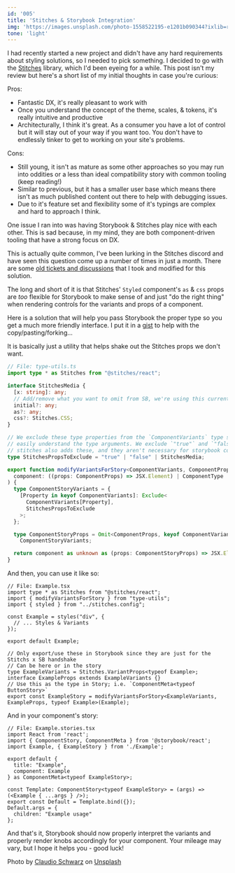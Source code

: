 ```yaml
---
id: '005'
title: 'Stitches & Storybook Integration'
img: 'https://images.unsplash.com/photo-1558522195-e1201b090344?ixlib=rb-1.2.1&ixid=MnwxMjA3fDB8MHxwaG90by1wYWdlfHx8fGVufDB8fHx8&auto=format&fit=crop&w=2970&q=80'
tone: 'light'
---
```


I had recently started a new project and didn't have any hard requirements about styling solutions, so I needed to pick something. I decided to go with the [Stitches](https://stitches.dev/) library, which I'd been eyeing for a while. This post isn't my review but here's a short list of my initial thoughts in case you're curious:

Pros:
- Fantastic DX, it's really pleasant to work with
- Once you understand the concept of the theme, scales, & tokens, it's really intuitive and productive
- Architecturally, I think it's great. As a consumer you have a lot of control but it will stay out of your way if you want too. You don't have to endlessly tinker to get to working on your site's problems.

Cons:
- Still young, it isn't as mature as some other approaches so you may run into oddities or a less than ideal compatibility story with common tooling (keep reading!)
- Similar to previous, but it has a smaller user base which means there isn't as much published content out there to help with debugging issues. 
- Due to it's feature set and flexibility some of it's typings are complex and hard to approach I think.


One issue I ran into was having Storybook & Stitches play nice with each other. This is sad because, in my mind, they are both component-driven tooling that have a strong focus on DX.

This is actually quite common, I've been lurking in the Stitches discord and have seen this question come up a number of times in just a month. There are some [old tickets and discussions](https://github.com/modulz/stitches/discussions/213) that I took and modified for this solution. 

The long and short of it is that Stitches' `Styled` component's `as` & `css` props are _too_ flexible for Storybook to make sense of and just "do the right thing" when rendering controls for the variants and props of a component.

Here is a solution that will help you pass Storybook the proper type so you get a much more friendly interface. I put it in a [gist](https://gist.github.com/matthewsimo/dbcaa136ea9972dba5e5e6c8ae5f2c20) to help with the copy/pasting/forking...

It is basically just a utility that helps shake out the Stitches props we don't want.

```ts filename="type-utils.ts" 
// File: type-utils.ts
import type * as Stitches from "@stitches/react";

interface StitchesMedia {
  [x: string]: any;
  // Add/remove what you want to omit from SB, we're using this currently
  initial?: any;
  as?: any;
  css?: Stitches.CSS;
}

// We exclude these type properties from the `ComponentVariants` type so that storybook can more
// easily understand the type arguments. We exclude `"true"` and `"false"` strings as well since
// stitches also adds these, and they aren't necessary for storybook controls.
type StitchesPropsToExclude = "true" | "false" | StitchesMedia;

export function modifyVariantsForStory<ComponentVariants, ComponentProps, ComponentType>(
  component: ((props: ComponentProps) => JSX.Element) | ComponentType
) {
  type ComponentStoryVariants = {
    [Property in keyof ComponentVariants]: Exclude<
      ComponentVariants[Property],
      StitchesPropsToExclude
    >;
  };

  type ComponentStoryProps = Omit<ComponentProps, keyof ComponentVariants> &
    ComponentStoryVariants;

  return component as unknown as (props: ComponentStoryProps) => JSX.Element;
}
```


And then, you can use it like so:

```tsx filename="Example.tsx"
// File: Example.tsx
import type * as Stitches from "@stitches/react";
import { modifyVariantsForStory } from "type-utils";
import { styled } from "../stitches.config";

const Example = styles("div", {
  // ... Styles & Variants
});

export default Example;

// Only export/use these in Storybook since they are just for the Stitchs x SB handshake
// Can be here or in the story
type ExampleVariants = Stitches.VariantProps<typeof Example>;
interface ExampleProps extends ExampleVariants {}
// Use this as the type in Story; i.e. `ComponentMeta<typeof ButtonStory>`
export const ExampleStory = modifyVariantsForStory<ExampleVariants, ExampleProps, typeof Example>(Example);
```

And in your component's story:

```tsx filename="Example.stories.tsx"
// File: Example.stories.tsx
import React from 'react';
import { ComponentStory, ComponentMeta } from '@storybook/react';
import Example, { ExampleStory } from './Example';

export default {
  title: "Example",
  component: Example
} as ComponentMeta<typeof ExampleStory>;

const Template: ComponentStory<typeof ExampleStory> = (args) => (<Example { ...args } />);
export const Default = Template.bind({});
Default.args = {
  children: "Example usage"
};
```

And that's it, Storybook should now properly interpret the variants and properly render knobs accordingly for your component. Your mileage may vary, but I hope it helps you - good luck!


<ImageAttribution>Photo by <a href="https://unsplash.com/@purzlbaum?utm_source=unsplash&utm_medium=referral&utm_content=creditCopyText">Claudio Schwarz</a> on <a href="https://unsplash.com/s/photos/handshake?utm_source=unsplash&utm_medium=referral&utm_content=creditCopyText">Unsplash</a></ImageAttribution>
  